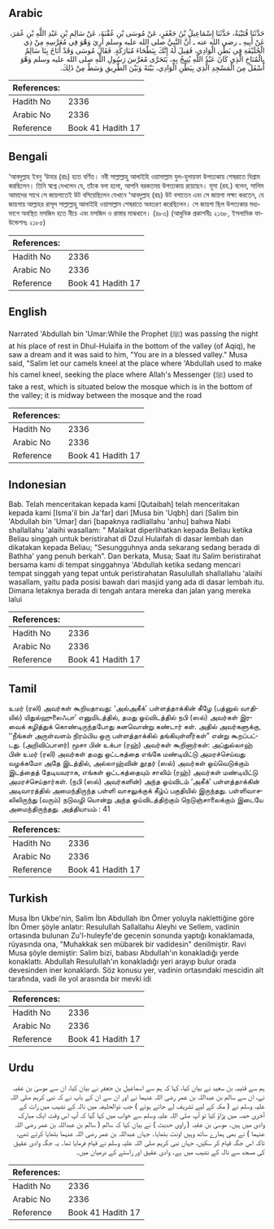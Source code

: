 ## Arabic


<div dir="rtl" lang="ar" style={{fontSize:'larger',backgroundColor:'#f8f9fa',padding:20}}>
حَدَّثَنَا قُتَيْبَةُ، حَدَّثَنَا إِسْمَاعِيلُ بْنُ جَعْفَرٍ، عَنْ مُوسَى بْنِ عُقْبَةَ، عَنْ سَالِمِ بْنِ عَبْدِ اللَّهِ بْنِ عُمَرَ، عَنْ أَبِيهِ ـ رضى الله عنه ـ أَنَّ النَّبِيَّ صلى الله عليه وسلم أُرِيَ وَهْوَ فِي مُعَرَّسِهِ مِنْ ذِي الْحُلَيْفَةِ فِي بَطْنِ الْوَادِي، فَقِيلَ لَهُ إِنَّكَ بِبَطْحَاءَ مُبَارَكَةٍ‏.‏ فَقَالَ مُوسَى وَقَدْ أَنَاخَ بِنَا سَالِمٌ بِالْمُنَاخِ الَّذِي كَانَ عَبْدُ اللَّهِ يُنِيخُ بِهِ، يَتَحَرَّى مُعَرَّسَ رَسُولِ اللَّهِ صلى الله عليه وسلم وَهْوَ أَسْفَلُ مِنَ الْمَسْجِدِ الَّذِي بِبَطْنِ الْوَادِي، بَيْنَهُ وَبَيْنَ الطَّرِيقِ وَسَطٌ مِنْ ذَلِكَ‏.‏
</div>
<div style={{backgroundColor:'#f8f9fa',padding:20, marginBottom: 10}}><table> <thead> <tr> <th>References:</th> <th></th> </tr> </thead> <tbody><tr><td>Hadith No</td><td>2336</td></tr><tr><td>Arabic No</td><td>2336</td></tr><tr><td>Reference</td><td>Book 41 Hadith 17</td></tr></tbody></table></div>

## Bengali


<div dir="ltr" lang="bn" style={{fontSize:'larger',backgroundColor:'#f8f9fa',padding:20}}>
‘আবদুল্লাহ ইবনু ‘উমার (রাঃ) হতে বর্ণিত। নবী সাল্লাল্লাহু আলাইহি ওয়াসাল্লাম যুল-হুলায়ফা উপত্যকায় শেষরাতে বিশ্রাম করছিলেন। তিনি স্বপ্নে দেখলেন যে, তাঁকে বলা হলো, আপনি বরকতময় উপত্যকায় রয়েছেন। মূসা (রহ.) বলেন, সালিম আমাদের সাথে সে জায়গাতেই উট বসিয়েছিলেন যেখানে ‘আবদুল্লাহ (রাঃ) উট বসাতেন এবং সে জায়গা লক্ষ্য করতেন, যে জায়গায় আল্লাহর রাসূল সাল্লাল্লাহু আলাইহি ওয়াসাল্লাম শেষরাতে অবতরণ করেছিলেন। সে জায়গা ছিল উপত্যকার মধ্যভাগে অবস্থিত মসজিদ হতে নীচে এবং মসজিদ ও রাস্তার মাঝখানে। (৪৮৩) (আধুনিক প্রকাশনীঃ ২১৬৮, ইসলামিক ফাউন্ডেশনঃ ২১৮৫)
</div>
<div style={{backgroundColor:'#f8f9fa',padding:20, marginBottom: 10}}><table> <thead> <tr> <th>References:</th> <th></th> </tr> </thead> <tbody><tr><td>Hadith No</td><td>2336</td></tr><tr><td>Arabic No</td><td>2336</td></tr><tr><td>Reference</td><td>Book 41 Hadith 17</td></tr></tbody></table></div>

## English


<div dir="ltr" lang="en" style={{fontSize:'larger',backgroundColor:'#f8f9fa',padding:20}}>
Narrated 'Abdullah bin 'Umar:While the Prophet (ﷺ) was passing the night at his place of rest in Dhul-Hulaifa in the bottom of the valley (of Aqiq), he saw a dream and it was said to him, "You are in a blessed valley." Musa said, "Salim let our camels kneel at the place where 'Abdullah used to make his camel kneel, seeking the place where Allah's Messenger (ﷺ) used to take a rest, which is situated below the mosque which is in the bottom of the valley; it is midway between the mosque and the road
</div>
<div style={{backgroundColor:'#f8f9fa',padding:20, marginBottom: 10}}><table> <thead> <tr> <th>References:</th> <th></th> </tr> </thead> <tbody><tr><td>Hadith No</td><td>2336</td></tr><tr><td>Arabic No</td><td>2336</td></tr><tr><td>Reference</td><td>Book 41 Hadith 17</td></tr></tbody></table></div>

## Indonesian


<div dir="ltr" lang="id" style={{fontSize:'larger',backgroundColor:'#f8f9fa',padding:20}}>
Bab. Telah menceritakan kepada kami [Qutaibah] telah menceritakan kepada kami [Isma'il bin Ja'far] dari [Musa bin 'Uqbh] dari [Salim bin 'Abdullah bin 'Umar] dari [bapaknya radliallahu 'anhu] bahwa Nabi shallallahu 'alaihi wasallam: " Malaikat diperlihatkan kepada Beliau ketika Beliau singgah untuk beristirahat di Dzul Hulaifah di dasar lembah dan dikatakan kepada Beliau; "Sesungguhnya anda sekarang sedang berada di Bathha' yang penuh berkah". Dan berkata, Musa; Saat itu Salim beristirahat bersama kami di tempat singgahnya 'Abdullah ketika sedang mencari tempat singgah yang tepat untuk peristirahatan Rasulullah shallallahu 'alaihi wasallam, yaitu pada posisi bawah dari masjid yang ada di dasar lembah itu. Dimana letaknya berada di tengah antara mereka dan jalan yang mereka lalui
</div>
<div style={{backgroundColor:'#f8f9fa',padding:20, marginBottom: 10}}><table> <thead> <tr> <th>References:</th> <th></th> </tr> </thead> <tbody><tr><td>Hadith No</td><td>2336</td></tr><tr><td>Arabic No</td><td>2336</td></tr><tr><td>Reference</td><td>Book 41 Hadith 17</td></tr></tbody></table></div>

## Tamil


<div dir="ltr" lang="ta" style={{fontSize:'larger',backgroundColor:'#f8f9fa',padding:20}}>
உமர் (ரலி) அவர்கள் கூறியதாவது: ‘அல்அகீக்’ பள்ளத்தாக்கின் கீழே (பத்னுல் வாதியில்) யிதுல்ஹுலைஃபா’ எனுமிடத்தில், தமது ஓய்விடத்தில் நபி (ஸல்) அவர்கள் இரவைக் கழித்துக் கொண்டிருந்தபோது கனவொன்று கண்டார் கள். அதில் அவர்களுக்கு, ‘‘நீங்கள் அருள்வளம் நிரம்பிய ஒரு பள்ளத்தாக்கில் தங்கியுள்ளீர்கள்” என்று கூறப்பட்டது. (அறிவிப்பாளர்) மூசா பின் உக்பா (ரஹ்) அவர்கள் கூறினார்கள்: அப்துல்லாஹ் பின் உமர் (ரலி) அவர்கள் தமது ஒட்டகத்தை எங்கே மண்டியிட்டு அமரச்செய்வது வழக்கமோ அதே இடத்தில், அல்லாஹ்வின் தூதர் (ஸல்) அவர்கள் ஓய்வெடுக்கும் இடத்தைத் தேடியவராக, எங்கள் ஒட்டகத்தையும் சாலிம் (ரஹ்) அவர்கள் மண்டியிட்டு அமரச்செய்தார்கள். (நபி (ஸல்) அவர்களின்) அந்த ஓய்விடம் ‘அகீக்’ பள்ளத்தாக்கின் அடிவாரத்தில் அமைந்திருந்த பள்ளி வாசலுக்குக் கீழ்ப் பகுதியில் இருந்தது. பள்ளிவாசலிலிருந்து (வரும்) நடுவழி யொன்று அந்த ஓய்விடத்திற்கும் நெடுஞ்சாலைக்கும் இடையே அமைந்திருந்தது. அத்தியாயம் : 41
</div>
<div style={{backgroundColor:'#f8f9fa',padding:20, marginBottom: 10}}><table> <thead> <tr> <th>References:</th> <th></th> </tr> </thead> <tbody><tr><td>Hadith No</td><td>2336</td></tr><tr><td>Arabic No</td><td>2336</td></tr><tr><td>Reference</td><td>Book 41 Hadith 17</td></tr></tbody></table></div>

## Turkish


<div dir="ltr" lang="tr" style={{fontSize:'larger',backgroundColor:'#f8f9fa',padding:20}}>
Musa İbn Ukbe'nin, Salim İbn Abdullah ibn Ömer yoluyla naklettiğine göre İbn Ömer şöyle anlatır: Resulullah Sallallahu Aleyhi ve Sellem, vadinin ortasında bulunan Zu'l-huleyfe'de gecenin sonunda yaptığı konaklamada, rüyasında ona, "Muhakkak sen mübarek bir vadidesin" denilmiştir. Ravi Musa şöyle demiştir: Salim bizi, babası Abdullah'ın konakladığı yerde konaklattı. Abdullah Resulullah'ın konakladığı yeri arayıp bulur orada devesinden iner konaklardı. Söz konusu yer, vadinin ortasındaki mescidin alt tarafında, vadi ile yol arasında bir mevki idi
</div>
<div style={{backgroundColor:'#f8f9fa',padding:20, marginBottom: 10}}><table> <thead> <tr> <th>References:</th> <th></th> </tr> </thead> <tbody><tr><td>Hadith No</td><td>2336</td></tr><tr><td>Arabic No</td><td>2336</td></tr><tr><td>Reference</td><td>Book 41 Hadith 17</td></tr></tbody></table></div>

## Urdu


<div dir="rtl" lang="ur" style={{fontSize:'larger',backgroundColor:'#f8f9fa',padding:20}}>
ہم سے قتیبہ بن سعید نے بیان کیا، کہا کہ ہم سے اسماعیل بن جعفر نے بیان کیا، ان سے موسیٰ بن عقبہ نے، ان سے سالم بن عبداللہ بن عمر رضی اللہ عنہما نے اور ان سے ان کے باپ نے کہ نبی کریم صلی اللہ علیہ وسلم نے ( مکہ کے لیے تشریف لے جاتے ہوئے ) جب ذوالحلیفہ میں نالہ کے نشیب میں رات کے آخری حصہ میں پڑاؤ کیا تو آپ صلی اللہ علیہ وسلم سے خواب میں کہا گیا کہ آپ اس وقت ایک مبارک وادی میں ہیں۔ موسیٰ بن عقبہ ( راوی حدیث ) نے بیان کیا کہ سالم ( سالم بن عبداللہ بن عمر رضی اللہ عنہما ) نے بھی ہمارے ساتھ وہیں اونٹ بٹھایا۔ جہاں عبداللہ بن عمر رضی اللہ عنہما بٹھایا کرتے تھے، تاکہ اس جگہ قیام کر سکیں، جہاں نبی کریم صلی اللہ علیہ وسلم نے قیام فرمایا تھا۔ یہ جگہ وادی عقیق کی مسجد سے نالہ کے نشیب میں ہے۔ وادی عقیق اور راستے کے درمیان میں۔
</div>
<div style={{backgroundColor:'#f8f9fa',padding:20, marginBottom: 10}}><table> <thead> <tr> <th>References:</th> <th></th> </tr> </thead> <tbody><tr><td>Hadith No</td><td>2336</td></tr><tr><td>Arabic No</td><td>2336</td></tr><tr><td>Reference</td><td>Book 41 Hadith 17</td></tr></tbody></table></div>